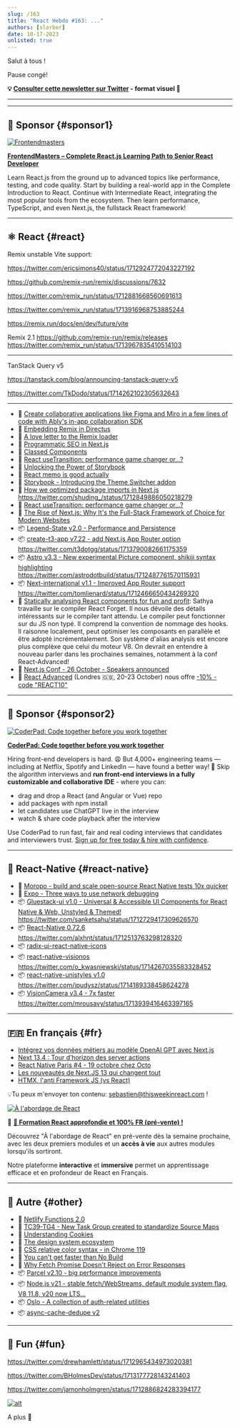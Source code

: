 ```yaml
---
slug: /163
title: "React Hebdo #163: ..."
authors: [slorber]
date: 10-17-2023
unlisted: true
---
```


Salut à tous !

Pause congé!

<Todo />

<!-- truncate -->

**💡 [Consulter cette newsletter sur Twitter](https://slo.im/thread) - format visuel 🎨**

---


<Support />

---

## 💸 Sponsor {#sponsor1}

[![Frontendmasters](/emails/issues/158/frontendmasters.jpg)](https://frontendmasters.com/learn/react/?utm_source=newsletter&utm_medium=thisweekinreact&utm_campaign=reactpath)

**[FrontendMasters – Complete React.js Learning Path to Senior React Developer](https://frontendmasters.com/learn/react/?utm_source=newsletter&utm_medium=thisweekinreact&utm_campaign=reactpath)**

Learn React.js from the ground up to advanced topics like performance, testing, and code quality. Start by building a real-world app in the Complete Introduction to React. Continue with Intermediate React, integrating the most popular tools from the ecosystem. Then learn performance, TypeScript, and even Next.js, the fullstack React framework!

---

## ⚛️ React {#react}

Remix unstable Vite support:

https://twitter.com/ericsimons40/status/1712924772043227192

https://github.com/remix-run/remix/discussions/7632

https://twitter.com/remix_run/status/1712881668560691613

https://twitter.com/remix_run/status/1713916968753885244

https://remix.run/docs/en/dev/future/vite

Remix 2.1 https://github.com/remix-run/remix/releases https://twitter.com/remix_run/status/1713967835410514103

---

TanStack Query v5

https://tanstack.com/blog/announcing-tanstack-query-v5

https://twitter.com/TkDodo/status/1714262102305632643

---

- 💸 [Create collaborative applications like Figma and Miro in a few lines of code with Ably's in-app collaboration SDK](https://hubs.la/Q023nqgg0)
- 📜 [Embedding Remix in Directus](https://echobind.com/post/embedding-remix-in-directus)
- 📜 [A love letter to the Remix loader](https://laconicwit.com/a-love-letter-to-the-remix-loader/)
- 📜 [Programmatic SEO in Next.js](https://practicalprogrammatic.com/blog/programmatic-seo-in-nextjs/)
- 📜 [Classed Components](https://flexible.dev/blog/single-line-components/)
- 📜 [React useTransition: performance game changer or...?](https://www.developerway.com/posts/use-transition)
- 📜 [Unlocking the Power of Storybook](https://formidable.com/blog/2023/unlocking-the-power-of-storybook/)
- 📜 [React memo is good actually](https://timtech.blog/posts/react-memo-is-good-actually/)
- 📜 [Storybook - Introducing the Theme Switcher addon](https://storybook.js.org/blog/introducing-theme-switcher-addon/)
- 📜 [How we optimized package imports in Next.js](https://vercel.com/blog/how-we-optimized-package-imports-in-next-js) https://twitter.com/shuding_/status/1712849886050218279
- 📜 [React useTransition: performance game changer or...?](https://www.developerway.com/posts/use-transition)
- 📜 [The Rise of Next.js: Why It's the Full-Stack Framework of Choice for Modern Websites](https://www.felixvemmer.com/blog/why-next-js/)
- 📦 [Legend-State v2.0 - Performance and Persistence](https://legendapp.com/open-source/legend-state-v2/)
- 📦 [create-t3-app v7.22 - add Next.js App Router option](https://github.com/t3-oss/create-t3-app/releases/tag/create-t3-app%407.22.0) https://twitter.com/t3dotgg/status/1713790082661175359
- 📦 [Astro v3.3 - New experimental Picture component, shikiji syntax highlighting](https://astro.build/blog/astro-330/) https://twitter.com/astrodotbuild/status/1712487761570115931
- 📦 [Next-international v1.1 - Improved App Router support](https://github.com/QuiiBz/next-international/releases/tag/1.1.0) https://twitter.com/tomlienard/status/1712466650434269320
- 🎥 [Statically analysing React components for fun and profit](https://www.youtube.com/watch?v=kjOacmVsLSE): Sathya travaille sur le compiler React Forget. Il nous dévoile des détails intéressants sur le compiler tant attendu. Le compiler peut fonctionner sur du JS non typé. Il comprend la convention de nommage des hooks. Il raisonne localement, peut optimiser les composants en parallèle et être adopté incrémentalement. Son système d'alias analysis est encore plus complèxe que celui du moteur V8. On devrait en entendre à nouveau parler dans les prochaines semaines, notamment à la conf React-Advanced!
- 👥 [Next.js Conf - 26 October - Speakers announced](https://nextjs.org/conf/speakers)
- 👥 [React Advanced](https://reactadvanced.com/?utm_source=email&utm_medium=thisweekinreact) (Londres 🇬🇧, 20-23 October) nous offre [\-10% - code "REACT10"](https://ti.to/gitnation/react-advanced-london-2023/discount/REACT10)

<SubscribeFormEmbed placement="middle" />

---

## 💸 Sponsor {#sponsor2}

[![CoderPad: Code together before you work together](/emails/issues/154/coderpad.png)](https://coderpad.io/?utm_medium=3pmedia&utm_source=ThisWeekInReact&utm_campaign=23-Q3-3PMedia-ThisWeekInReact-ACQ-All-Global-Newsletter)

**[CoderPad: Code together before you work together](https://coderpad.io/?utm_medium=3pmedia&utm_source=ThisWeekInReact&utm_campaign=23-Q3-3PMedia-ThisWeekInReact-ACQ-All-Global-Newsletter)**

Hiring front-end developers is hard. 😩 But 4,000+ engineering teams — including at Netflix, Spotify and LinkedIn — have found a better way! 🤠 Skip the algorithm interviews and **run front-end interviews in a fully customizable and collaborative IDE** - where you can:

- drag and drop a React (and Angular or Vue) repo
- add packages with npm install
- let candidates use ChatGPT live in the interview
- watch & share code playback after the interview

Use CoderPad to run fast, fair and real coding interviews that candidates and interviewers trust. [Sign up for free today & hire with confidence](https://coderpad.io/?utm_medium=3pmedia&utm_source=ThisWeekInReact&utm_campaign=23-Q3-3PMedia-ThisWeekInReact-ACQ-All-Global-Newsletter).

---

## 📱 React-Native {#react-native}

- 💸 [Moropo - build and scale open-source React Native tests 10x quicker](https://www.moropo.com/for-react-native?utm_source=newsletter&utm_medium=emails&utm_campaign=twir-20231018)
- 📜 [Expo - Three ways to use network debugging](https://blog.expo.dev/three-ways-to-use-network-debugging-75fa6118fac6)
- 📦 [Gluestack-ui v1.0 - Universal & Accessible UI Components for React Native & Web, Unstyled & Themed!](https://gluestack.io/ui/v1) https://twitter.com/sanketsahu/status/1712729417309626570
- 📦 [React-Native 0.72.6](https://github.com/facebook/react-native/releases/tag/v0.72.6) https://twitter.com/alxhnt/status/1712513763298128320
- 📦 [radix-ui-react-native-icons](https://github.com/Eronred/radix-ui-react-native-icons)
- 📦 [react-native-visionos](https://github.com/callstack/react-native-visionos) https://twitter.com/o_kwasniewski/status/1714267035583328452
- 📦 [react-native-unistyles v1.0](https://github.com/jpudysz/react-native-unistyles) https://twitter.com/jpudysz/status/1714189338458624278
- 📦 [VisionCamera v3.4 - 7x faster](https://github.com/mrousavy/react-native-vision-camera/releases/tag/v3.4.0) https://twitter.com/mrousavy/status/1713939416463397165

---

## 🇫🇷 En français {#fr}

- [Intégrez vos données métiers au modèle OpenAI GPT avec Next.js](https://www.premieroctet.com/blog/integrez-vos-donnees-metiers-au-modele-openai-gpt-avec-nextjs)
- [Next 13.4 : Tour d’horizon des server actions](https://www.premieroctet.com/blog/next-server-actions)
- [React Native Paris #4 - 19 octobre chez Octo](https://www.meetup.com/fr-FR/react-native-paris-meetup/events/296450009/)
- [Les nouveautés de Next.JS 13 qui changent tout](https://www.youtube.com/watch?v=34Utg0x06rI)
- [HTMX, l'anti Framework JS (vs React)](https://www.youtube.com/watch?v=YFFNVEL0Blw)

💡Tu peux m'envoyer ton contenu: [sebastien@thisweekinreact.com](mailto:sebastien@thisweekinreact.com?subject=Contenu%20en%20fran%C3%A7ais) !

[![À l'abordage de React](/emails/issues/160/a-l-abordage-de-react.jpg)](https://react.codingcrew.dev/?utm_source=thisweekinreact&utm_id=twir-18102023)

💸 **[🚀 Formation React approfondie et 100% FR (pré-vente) !](https://react.codingcrew.dev/?utm_source=thisweekinreact&utm_id=twir-18102023)**

Découvrez "À l'abordage de React" en pré-vente dès la semaine prochaine, avec les deux premiers modules et un **accès à vie** aux autres modules lorsqu'ils sortiront.

Notre plateforme **interactive** et **immersive** permet un apprentissage efficace et en profondeur de React en Français.

---

## 🔀 Autre {#other}

- 👀 [Netlify Functions 2.0](https://www.netlify.com/blog/introducing-netlify-functions-2-0/)
- 👀 [TC39-TG4 - New Task Group created to standardize Source Maps](https://www.ecma-international.org/news/ecma-tc39-ecmascript-initiates-a-new-task-group-to-standardize-source-maps//)
- 📜 [Understanding Cookies](https://vercel.com/guides/understanding-cookies)
- 📜 [The design system ecosystem](https://bradfrost.com/blog/post/the-design-system-ecosystem/)
- 📜 [CSS relative color syntax - in Chrome 119](https://developer.chrome.com/blog/css-relative-color-syntax/)
- 📜 [You can't get faster than No Build](https://world.hey.com/dhh/you-can-t-get-faster-than-no-build-7a44131c)
- 📜 [Why Fetch Promise Doesn't Reject on Error Responses](https://kettanaito.com/blog/why-fetch-promise-doesnt-reject-on-error-responses)
- 📦 [Parcel v2.10 - big performance improvements](https://github.com/parcel-bundler/parcel/releases/tag/v2.10.0)
- 📦 [Node.js v21 - stable fetch/WebStreams, default module system flag, V8 11.8, v20 now LTS...](https://openjsf.org/announcement/2023/10/17/node-js-21-available-now/)
- 📦 [Oslo - A collection of auth-related utilities](https://github.com/pilcrowOnPaper/oslo)
- 📦 [async-cache-dedupe v2](https://github.com/mcollina/async-cache-dedupe)

---

## 🤭 Fun {#fun}

https://twitter.com/drewhamlett/status/1712965434973020381

https://twitter.com/BHolmesDev/status/1713177728143241403

https://twitter.com/jamonholmgren/status/1712886824283394177

[![alt](/emails/issues/122/meme.jpg)](https://twitter.com/TODOTODOTODOTODOTODOTODOTODOTODOTODOTODO)

A plus 👋

